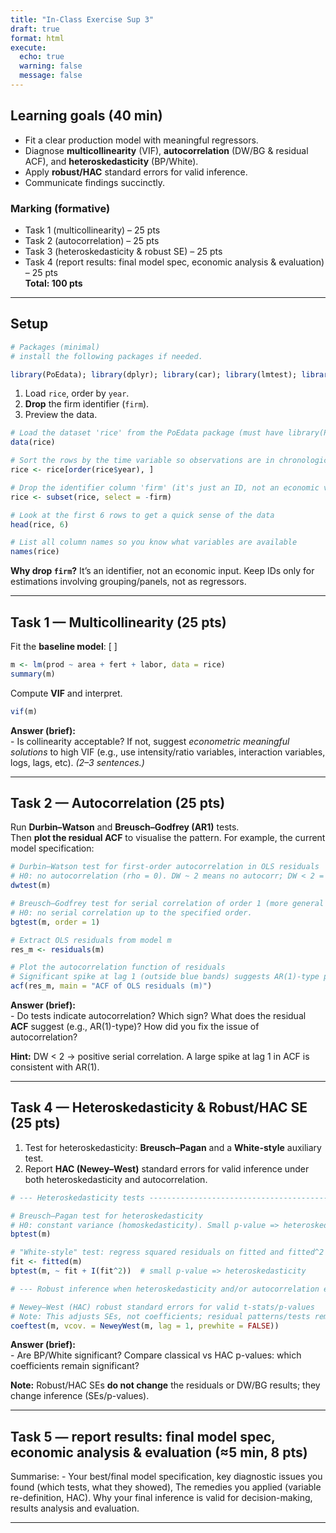 ```yaml
---
title: "In-Class Exercise Sup 3"
draft: true
format: html
execute:
  echo: true
  warning: false
  message: false
---
```


## Learning goals (40 min)
- Fit a clear production model with meaningful regressors.
- Diagnose **multicollinearity** (VIF), **autocorrelation** (DW/BG & residual ACF), and **heteroskedasticity** (BP/White).
- Apply **robust/HAC** standard errors for valid inference.
- Communicate findings succinctly.

### Marking (formative)
- Task 1 (multicollinearity) – 25 pts  
- Task 2 (autocorrelation) – 25 pts  
- Task 3 (heteroskedasticity & robust SE) – 25 pts  
- Task 4 (report results: final model spec, economic analysis & evaluation) – 25 pts  
**Total: 100 pts**

---

## Setup

```r
# Packages (minimal)
# install the following packages if needed.

library(PoEdata); library(dplyr); library(car); library(lmtest); library(sandwich)
```

1) Load `rice`, order by `year`.  
2) **Drop** the firm identifier (`firm`).  
3) Preview the data.

```r
# Load the dataset 'rice' from the PoEdata package (must have library(PoEdata) loaded)
data(rice)

# Sort the rows by the time variable so observations are in chronological order
rice <- rice[order(rice$year), ]

# Drop the identifier column 'firm' (it's just an ID, not an economic variable)
rice <- subset(rice, select = -firm)

# Look at the first 6 rows to get a quick sense of the data
head(rice, 6)

# List all column names so you know what variables are available
names(rice)
```

::: {.callout-tip collapse="true"}
**Why drop `firm`?** It’s an identifier, not an economic input. Keep IDs only for estimations involving grouping/panels, not as regressors.
:::

---

## Task 1 — Multicollinearity (25 pts)

Fit the **baseline model**:
\[
\texttt{prod ~ area + fert + labor}
\]

```r
m <- lm(prod ~ area + fert + labor, data = rice)
summary(m)
```

Compute **VIF** and interpret.
```r
vif(m)
```

**Answer (brief):**  
- Is collinearity acceptable? If not, suggest *econometric meaningful solutions* to high VIF (e.g., use intensity/ratio variables, interaction variables, logs, lags, etc). *(2–3 sentences.)*

---

## Task 2 — Autocorrelation (25 pts)

Run **Durbin–Watson** and **Breusch–Godfrey (AR1)** tests.  
Then **plot the residual ACF** to visualise the pattern. For example, the current model specification:

```r
# Durbin–Watson test for first-order autocorrelation in OLS residuals
# H0: no autocorrelation (rho = 0). DW ~ 2 means no autocorr; DW < 2 = positive autocorr.
dwtest(m)

# Breusch–Godfrey test for serial correlation of order 1 (more general than DW)
# H0: no serial correlation up to the specified order.
bgtest(m, order = 1)

# Extract OLS residuals from model m
res_m <- residuals(m)

# Plot the autocorrelation function of residuals
# Significant spike at lag 1 (outside blue bands) suggests AR(1)-type positive autocorrelation
acf(res_m, main = "ACF of OLS residuals (m)")
```

**Answer (brief):**  
- Do tests indicate autocorrelation? Which sign? What does the residual **ACF** suggest (e.g., AR(1)-type)? How did you fix the issue of autocorrelation?

::: {.callout-tip collapse="true"}
**Hint:** DW < 2 → positive serial correlation. A large spike at lag 1 in ACF is consistent with AR(1).
:::

---

## Task 4 — Heteroskedasticity & Robust/HAC SE (25 pts)

1) Test for heteroskedasticity: **Breusch–Pagan** and a **White-style** auxiliary test.  
2) Report **HAC (Newey–West)** standard errors for valid inference under both heteroskedasticity and autocorrelation.

```r
# --- Heteroskedasticity tests -----------------------------------------------

# Breusch–Pagan test for heteroskedasticity
# H0: constant variance (homoskedasticity). Small p-value => heteroskedasticity present.
bptest(m)

# "White-style" test: regress squared residuals on fitted and fitted^2 (more general form)
fit <- fitted(m)
bptest(m, ~ fit + I(fit^2))  # small p-value => heteroskedasticity

# --- Robust inference when heteroskedasticity and/or autocorrelation exist ---

# Newey–West (HAC) robust standard errors for valid t-stats/p-values
# Note: This adjusts SEs, not coefficients; residual patterns/tests remain the same.
coeftest(m, vcov. = NeweyWest(m, lag = 1, prewhite = FALSE))

```

**Answer (brief):**  
- Are BP/White significant? Compare classical vs HAC p-values: which coefficients remain significant?

::: {.callout-tip collapse="true"}
**Note:** Robust/HAC SEs **do not change** the residuals or DW/BG results; they change inference (SEs/p-values).
:::

---

## Task 5 — report results: final model spec, economic analysis & evaluation (≈5 min, 8 pts)

Summarise:
- Your best/final model specification, key diagnostic issues you found (which tests, what they showed), The remedies you applied (variable re-definition, HAC). Why your final inference is valid for decision-making, results analysis and evaluation.

---



